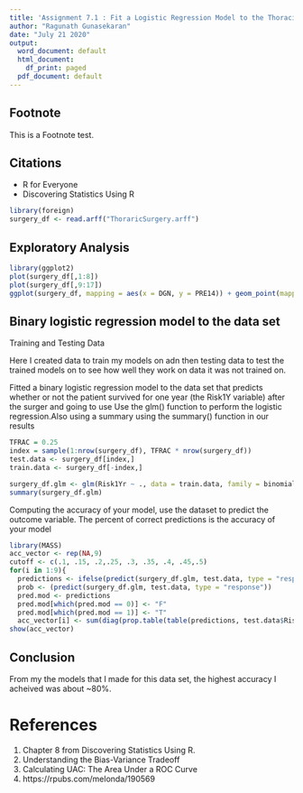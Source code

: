 ```yaml
---
title: 'Assignment 7.1 : Fit a Logistic Regression Model to the Thoracic Surgery Binary Dataset'
author: "Ragunath Gunasekaran"
date: "July 21 2020"
output:
  word_document: default
  html_document:
    df_print: paged
  pdf_document: default
---
```



## Footnote
This is a Footnote test.

## Citations

* R for Everyone
* Discovering Statistics Using R

```r
library(foreign)
surgery_df <- read.arff("ThoraricSurgery.arff")
```


##  Exploratory Analysis

```r
library(ggplot2)
plot(surgery_df[,1:8])
plot(surgery_df[,9:17])
ggplot(surgery_df, mapping = aes(x = DGN, y = PRE14)) + geom_point(mapping = aes(colour = Risk1Yr)) + xlab("Weakness before Surgery") + ylab("Diagnosis") 

```

##  Binary logistic regression model to the data set 
Training and Testing Data

Here I created data to train my models on adn then testing data to test the trained models on to see how well they work on data it was not trained on.

Fitted a binary logistic regression model to the data set that predicts whether or not the patient survived for one year (the Risk1Y variable) after the surger and going to use  Use the glm() function to perform the logistic regression.Also using a summary using the summary() function in our results

```r
TFRAC = 0.25
index = sample(1:nrow(surgery_df), TFRAC * nrow(surgery_df))
test.data <- surgery_df[index,]
train.data <- surgery_df[-index,]

surgery_df.glm <- glm(Risk1Yr ~ ., data = train.data, family = binomial)
summary(surgery_df.glm)

```


Computing the accuracy of your model, use the dataset to predict the outcome variable. The percent of correct predictions is the accuracy of your model

```r
library(MASS)
acc_vector <- rep(NA,9)
cutoff <- c(.1, .15, .2,.25, .3, .35, .4, .45,.5)
for(i in 1:9){
  predictions <- ifelse(predict(surgery_df.glm, test.data, type = "response")>cutoff[i],1,0)
  prob <- (predict(surgery_df.glm, test.data, type = "response"))
  pred.mod <- predictions
  pred.mod[which(pred.mod == 0)] <- "F"
  pred.mod[which(pred.mod == 1)] <- "T"
  acc_vector[i] <- sum(diag(prop.table(table(predictions, test.data$Risk1Yr))))}
show(acc_vector)
```

## Conclusion
From my the models that I made for this data set, the highest accuracy I acheived was about ~80%.



# References
1.  Chapter 8 from Discovering Statistics Using R.
2.  Understanding the Bias-Variance Tradeoff
3.  Calculating UAC: The Area Under a ROC Curve
4.  https://rpubs.com/melonda/190569
